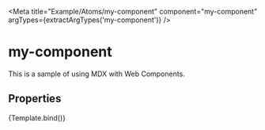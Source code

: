 

<Meta title="Example/Atoms/my-component" component="my-component" argTypes={extractArgTypes('my-component')} />


# my-component

This is a sample of using MDX with Web Components.

## Properties

<ArgsTable of="my-component" />

<Canvas>
  <Story name="Primary" args={{ first: 'Aldo', middle: '"Sturdy Dollop"', last: 'Yates' }}>
    {Template.bind()}
  </Story>
</Canvas>
